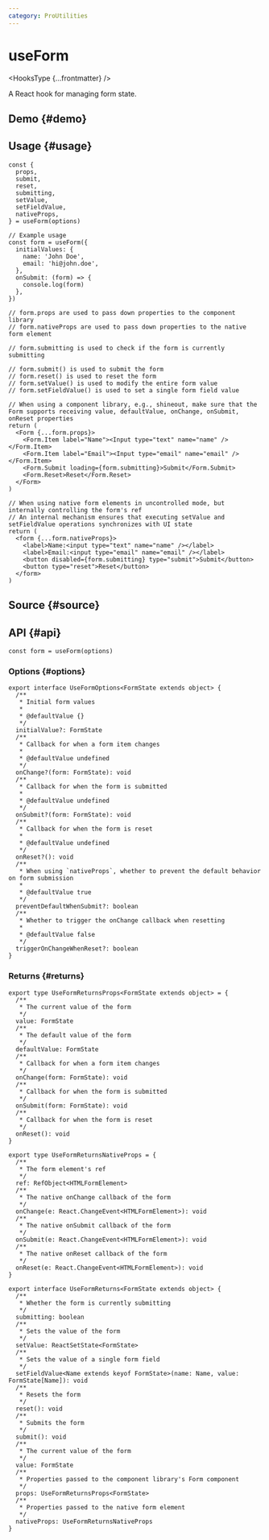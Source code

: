 ```yaml
---
category: ProUtilities
---
```


# useForm


<HooksType {...frontmatter} />

A React hook for managing form state.

## Demo \{#demo}


<App />

## Usage \{#usage}

```tsx
const {
  props,
  submit,
  reset,
  submitting,
  setValue,
  setFieldValue,
  nativeProps,
} = useForm(options)

// Example usage
const form = useForm({
  initialValues: {
    name: 'John Doe',
    email: 'hi@john.doe',
  },
  onSubmit: (form) => {
    console.log(form)
  },
})

// form.props are used to pass down properties to the component library
// form.nativeProps are used to pass down properties to the native form element

// form.submitting is used to check if the form is currently submitting

// form.submit() is used to submit the form
// form.reset() is used to reset the form
// form.setValue() is used to modify the entire form value
// form.setFieldValue() is used to set a single form field value

// When using a component library, e.g., shineout, make sure that the Form supports receiving value, defaultValue, onChange, onSubmit, onReset properties
return (
  <Form {...form.props}>
    <Form.Item label="Name"><Input type="text" name="name" /></Form.Item>
    <Form.Item label="Email"><Input type="email" name="email" /></Form.Item>
    <Form.Submit loading={form.submitting}>Submit</Form.Submit>
    <Form.Reset>Reset</Form.Reset>
  </Form>
)

// When using native form elements in uncontrolled mode, but internally controlling the form's ref
// An internal mechanism ensures that executing setValue and setFieldValue operations synchronizes with UI state
return (
  <form {...form.nativeProps}>
    <label>Name:<input type="text" name="name" /></label>
    <label>Email:<input type="email" name="email" /></label>
    <button disabled={form.submitting} type="submit">Submit</button>
    <button type="reset">Reset</button>
  </form>
)
```

## Source \{#source}


<Source />

## API \{#api}

```tsx
const form = useForm(options)
```

### Options \{#options}

```tsx
export interface UseFormOptions<FormState extends object> {
  /**
   * Initial form values
   *
   * @defaultValue {}
   */
  initialValue?: FormState
  /**
   * Callback for when a form item changes
   *
   * @defaultValue undefined
   */
  onChange?(form: FormState): void
  /**
   * Callback for when the form is submitted
   *
   * @defaultValue undefined
   */
  onSubmit?(form: FormState): void
  /**
   * Callback for when the form is reset
   *
   * @defaultValue undefined
   */
  onReset?(): void
  /**
   * When using `nativeProps`, whether to prevent the default behavior on form submission
   *
   * @defaultValue true
   */
  preventDefaultWhenSubmit?: boolean
  /**
   * Whether to trigger the onChange callback when resetting
   *
   * @defaultValue false
   */
  triggerOnChangeWhenReset?: boolean
}
```

### Returns \{#returns}

```tsx
export type UseFormReturnsProps<FormState extends object> = {
  /**
   * The current value of the form
   */
  value: FormState
  /**
   * The default value of the form
   */
  defaultValue: FormState
  /**
   * Callback for when a form item changes
   */
  onChange(form: FormState): void
  /**
   * Callback for when the form is submitted
   */
  onSubmit(form: FormState): void
  /**
   * Callback for when the form is reset
   */
  onReset(): void
}

export type UseFormReturnsNativeProps = {
  /**
   * The form element's ref
   */
  ref: RefObject<HTMLFormElement>
  /**
   * The native onChange callback of the form
   */
  onChange(e: React.ChangeEvent<HTMLFormElement>): void
  /**
   * The native onSubmit callback of the form
   */
  onSubmit(e: React.ChangeEvent<HTMLFormElement>): void
  /**
   * The native onReset callback of the form
   */
  onReset(e: React.ChangeEvent<HTMLFormElement>): void
}

export interface UseFormReturns<FormState extends object> {
  /**
   * Whether the form is currently submitting
   */
  submitting: boolean
  /**
   * Sets the value of the form
   */
  setValue: ReactSetState<FormState>
  /**
   * Sets the value of a single form field
   */
  setFieldValue<Name extends keyof FormState>(name: Name, value: FormState[Name]): void
  /**
   * Resets the form
   */
  reset(): void
  /**
   * Submits the form
   */
  submit(): void
  /**
   * The current value of the form
   */
  value: FormState
  /**
   * Properties passed to the component library's Form component
   */
  props: UseFormReturnsProps<FormState>
  /**
   * Properties passed to the native form element
   */
  nativeProps: UseFormReturnsNativeProps
}
```
